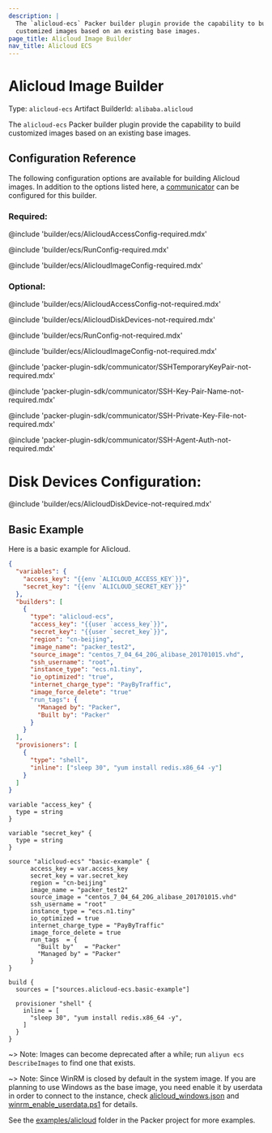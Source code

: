 ```yaml
---
description: |
  The `alicloud-ecs` Packer builder plugin provide the capability to build
  customized images based on an existing base images.
page_title: Alicloud Image Builder
nav_title: Alicloud ECS
---
```


# Alicloud Image Builder

Type: `alicloud-ecs`
Artifact BuilderId: `alibaba.alicloud`

The `alicloud-ecs` Packer builder plugin provide the capability to build
customized images based on an existing base images.

## Configuration Reference

The following configuration options are available for building Alicloud images.
In addition to the options listed here, a
[communicator](/packer/docs/templates/legacy_json_templates/communicator) can be configured for this
builder.

### Required:

@include 'builder/ecs/AlicloudAccessConfig-required.mdx'

@include 'builder/ecs/RunConfig-required.mdx'

@include 'builder/ecs/AlicloudImageConfig-required.mdx'

### Optional:

@include 'builder/ecs/AlicloudAccessConfig-not-required.mdx'

@include 'builder/ecs/AlicloudDiskDevices-not-required.mdx'

@include 'builder/ecs/RunConfig-not-required.mdx'

@include 'builder/ecs/AlicloudImageConfig-not-required.mdx'

@include 'packer-plugin-sdk/communicator/SSHTemporaryKeyPair-not-required.mdx'

@include 'packer-plugin-sdk/communicator/SSH-Key-Pair-Name-not-required.mdx'

@include 'packer-plugin-sdk/communicator/SSH-Private-Key-File-not-required.mdx'

@include 'packer-plugin-sdk/communicator/SSH-Agent-Auth-not-required.mdx'

# Disk Devices Configuration:

@include 'builder/ecs/AlicloudDiskDevice-not-required.mdx'

## Basic Example

Here is a basic example for Alicloud.

<Tabs>
<Tab heading="JSON">

```json
{
  "variables": {
    "access_key": "{{env `ALICLOUD_ACCESS_KEY`}}",
    "secret_key": "{{env `ALICLOUD_SECRET_KEY`}}"
  },
  "builders": [
    {
      "type": "alicloud-ecs",
      "access_key": "{{user `access_key`}}",
      "secret_key": "{{user `secret_key`}}",
      "region": "cn-beijing",
      "image_name": "packer_test2",
      "source_image": "centos_7_04_64_20G_alibase_201701015.vhd",
      "ssh_username": "root",
      "instance_type": "ecs.n1.tiny",
      "io_optimized": "true",
      "internet_charge_type": "PayByTraffic",
      "image_force_delete": "true"
      "run_tags": {
        "Managed by": "Packer",
        "Built by": "Packer"
      }
    }
  ],
  "provisioners": [
    {
      "type": "shell",
      "inline": ["sleep 30", "yum install redis.x86_64 -y"]
    }
  ]
}
```

</Tab>
<Tab heading="HCL2">

```hcl
variable "access_key" {
  type = string
}

variable "secret_key" {
  type = string
}

source "alicloud-ecs" "basic-example" {
      access_key = var.access_key
      secret_key = var.secret_key
      region = "cn-beijing"
      image_name = "packer_test2"
      source_image = "centos_7_04_64_20G_alibase_201701015.vhd"
      ssh_username = "root"
      instance_type = "ecs.n1.tiny"
      io_optimized = true
      internet_charge_type = "PayByTraffic"
      image_force_delete = true
      run_tags  = {
        "Built by"   = "Packer"
        "Managed by" = "Packer"
      }
}

build {
  sources = ["sources.alicloud-ecs.basic-example"]

  provisioner "shell" {
    inline = [
      "sleep 30", "yum install redis.x86_64 -y",
    ]
  }
}
```

</Tab>
</Tabs>

~> Note: Images can become deprecated after a while; run
`aliyun ecs DescribeImages` to find one that exists.

~> Note: Since WinRM is closed by default in the system image. If you are
planning to use Windows as the base image, you need enable it by userdata in
order to connect to the instance, check
[alicloud_windows.json](https://github.com/hashicorp/packer-plugin-alicloud/tree/main/builder/examples/basic/alicloud_windows.json)
and
[winrm_enable_userdata.ps1](https://github.com/hashicorp/packer-plugin-alicloud/tree/main/builder/examples/basic/winrm_enable_userdata.ps1)
for details.

See the
[examples/alicloud](https://github.com/hashicorp/packer-plugin-alicloud/tree/main/builder/examples)
folder in the Packer project for more examples.
